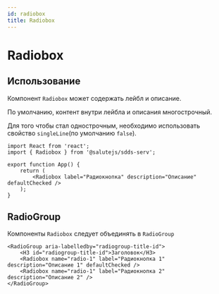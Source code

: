 ```yaml
---
id: radiobox
title: Radiobox
---
```



# Radiobox
<Description name="Radiobox" />
<PropsTable name="Radiobox" exclude={['css', 'focused']} />

## Использование
Компонент `Radiobox` может содержать лейбл и описание.

По умолчанию, контент внутри лейбла и описания многострочный. 

Для того чтобы стал однострочным, необходимо использовать свойство `singleLine`(по умолчанию `false`).

```tsx live
import React from 'react';
import { Radiobox } from '@salutejs/sdds-serv';

export function App() {
    return (
        <Radiobox label="Радиокнопка" description="Описание" defaultChecked />
    );
}
```

## RadioGroup

Компоненты `Radiobox` следует объединять в `RadioGroup`

```tsx live
<RadioGroup aria-labelledby="radiogroup-title-id">
    <H3 id="radiogroup-title-id">Заголовок</H3>
    <Radiobox name="radio-1" label="Радиокнопка 1" description="Описание 1" defaultChecked />
    <Radiobox name="radio-1" label="Радиокнопка 2" description="Описание 2" />
</RadioGroup>
```
